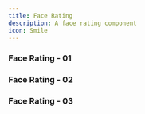 ```yaml
---
title: Face Rating
description: A face rating component
icon: Smile
---
```



### Face Rating - 01
<ComponentPreview 
  name="face-rating-01"     
  classNameComponentContainer='min-h-[200px]' 
/>

### Face Rating - 02
<ComponentPreview 
  name="face-rating-02"     
  classNameComponentContainer='min-h-[200px]' 
/>

### Face Rating - 03
<ComponentPreview 
  name="face-rating-03"     
  classNameComponentContainer='min-h-[200px]' 
/>





